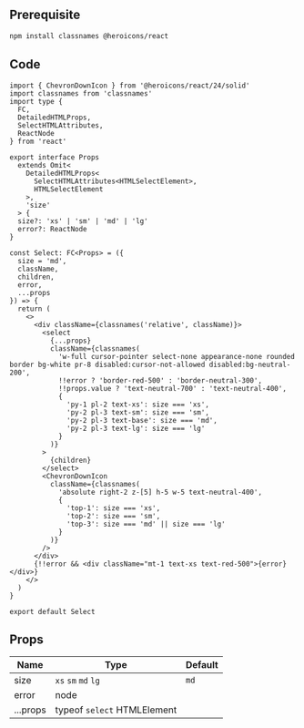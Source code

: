 ## Prerequisite

```bash npm2yarn
npm install classnames @heroicons/react
```

## Code

```tsx title="components/Select/index.tsx"
import { ChevronDownIcon } from '@heroicons/react/24/solid'
import classnames from 'classnames'
import type {
  FC,
  DetailedHTMLProps,
  SelectHTMLAttributes,
  ReactNode
} from 'react'

export interface Props
  extends Omit<
    DetailedHTMLProps<
      SelectHTMLAttributes<HTMLSelectElement>,
      HTMLSelectElement
    >,
    'size'
  > {
  size?: 'xs' | 'sm' | 'md' | 'lg'
  error?: ReactNode
}

const Select: FC<Props> = ({
  size = 'md',
  className,
  children,
  error,
  ...props
}) => {
  return (
    <>
      <div className={classnames('relative', className)}>
        <select
          {...props}
          className={classnames(
            'w-full cursor-pointer select-none appearance-none rounded border bg-white pr-8 disabled:cursor-not-allowed disabled:bg-neutral-200',
            !!error ? 'border-red-500' : 'border-neutral-300',
            !!props.value ? 'text-neutral-700' : 'text-neutral-400',
            {
              'py-1 pl-2 text-xs': size === 'xs',
              'py-2 pl-3 text-sm': size === 'sm',
              'py-2 pl-3 text-base': size === 'md',
              'py-2 pl-3 text-lg': size === 'lg'
            }
          )}
        >
          {children}
        </select>
        <ChevronDownIcon
          className={classnames(
            'absolute right-2 z-[5] h-5 w-5 text-neutral-400',
            {
              'top-1': size === 'xs',
              'top-2': size === 'sm',
              'top-3': size === 'md' || size === 'lg'
            }
          )}
        />
      </div>
      {!!error && <div className="mt-1 text-xs text-red-500">{error}</div>}
    </>
  )
}

export default Select
```

## Props

| Name     | Type                        | Default |
| -------- | --------------------------- | ------- |
| size     | `xs` `sm` `md` `lg`         | `md`    |
| error    | node                        |         |
| ...props | typeof `select` HTMLElement |         |
